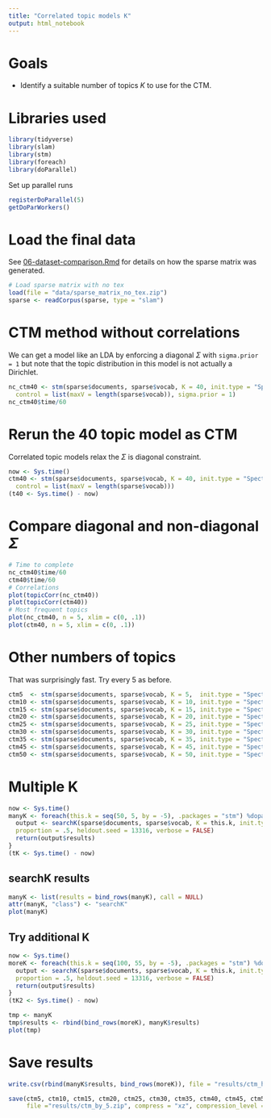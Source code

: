 ```yaml
---
title: "Correlated topic models K"
output: html_notebook
---
```


# Goals

  * Identify a suitable number of topics $K$ to use for the CTM.

# Libraries used

```r
library(tidyverse)
library(slam)
library(stm)
library(foreach)
library(doParallel)
```

Set up parallel runs

```r
registerDoParallel(5)
getDoParWorkers()
```

# Load the final data

See [06-dataset-comparison.Rmd](https://github.com/phively/uchicago-thesis/blob/master/06-dataset-comparison.Rmd) for details on how the sparse matrix was generated.

```r
# Load sparse matrix with no tex
load(file = "data/sparse_matrix_no_tex.zip")
sparse <- readCorpus(sparse, type = "slam")
```

# CTM method without correlations

We can get a model like an LDA by enforcing a diagonal $\Sigma$ with `sigma.prior = 1` but note that the topic distribution in this model is not actually a Dirichlet.

```r
nc_ctm40 <- stm(sparse$documents, sparse$vocab, K = 40, init.type = "Spectral", ngroups = 7,
  control = list(maxV = length(sparse$vocab)), sigma.prior = 1)
nc_ctm40$time/60
```

# Rerun the 40 topic model as CTM

Correlated topic models relax the $\Sigma$ is diagonal constraint.

```r
now <- Sys.time()
ctm40 <- stm(sparse$documents, sparse$vocab, K = 40, init.type = "Spectral", ngroups = 7,
  control = list(maxV = length(sparse$vocab)))
(t40 <- Sys.time() - now)
```

# Compare diagonal and non-diagonal $\Sigma$

```r
# Time to complete
nc_ctm40$time/60
ctm40$time/60
# Correlations
plot(topicCorr(nc_ctm40))
plot(topicCorr(ctm40))
# Most frequent topics
plot(nc_ctm40, n = 5, xlim = c(0, .1))
plot(ctm40, n = 5, xlim = c(0, .1))
```

# Other numbers of topics

That was surprisingly fast. Try every 5 as before.

```r
ctm5  <- stm(sparse$documents, sparse$vocab, K = 5,  init.type = "Spectral", ngroups = 7, control = list(maxV = length(sparse$vocab)))
ctm10 <- stm(sparse$documents, sparse$vocab, K = 10, init.type = "Spectral", ngroups = 7, control = list(maxV = length(sparse$vocab)))
ctm15 <- stm(sparse$documents, sparse$vocab, K = 15, init.type = "Spectral", ngroups = 7, control = list(maxV = length(sparse$vocab)))
ctm20 <- stm(sparse$documents, sparse$vocab, K = 20, init.type = "Spectral", ngroups = 7, control = list(maxV = length(sparse$vocab)))
ctm25 <- stm(sparse$documents, sparse$vocab, K = 25, init.type = "Spectral", ngroups = 7, control = list(maxV = length(sparse$vocab)))
ctm30 <- stm(sparse$documents, sparse$vocab, K = 30, init.type = "Spectral", ngroups = 7, control = list(maxV = length(sparse$vocab)))
ctm35 <- stm(sparse$documents, sparse$vocab, K = 35, init.type = "Spectral", ngroups = 7, control = list(maxV = length(sparse$vocab)))
ctm45 <- stm(sparse$documents, sparse$vocab, K = 45, init.type = "Spectral", ngroups = 7, control = list(maxV = length(sparse$vocab)))
ctm50 <- stm(sparse$documents, sparse$vocab, K = 50, init.type = "Spectral", ngroups = 7, control = list(maxV = length(sparse$vocab)))
```

# Multiple K

```r
now <- Sys.time()
manyK <- foreach(this.k = seq(50, 5, by = -5), .packages = "stm") %dopar% {
  output <- searchK(sparse$documents, sparse$vocab, K = this.k, init.type = "Spectral", ngroups = 7,
  proportion = .5, heldout.seed = 13316, verbose = FALSE)
  return(output$results)
}
(tK <- Sys.time() - now)
```

## searchK results

```r
manyK <- list(results = bind_rows(manyK), call = NULL)
attr(manyK, "class") <- "searchK"
plot(manyK)
```

## Try additional K

```r
now <- Sys.time()
moreK <- foreach(this.k = seq(100, 55, by = -5), .packages = "stm") %dopar% {
  output <- searchK(sparse$documents, sparse$vocab, K = this.k, init.type = "Spectral", ngroups = 7,
  proportion = .5, heldout.seed = 13316, verbose = FALSE)
  return(output$results)
}
(tK2 <- Sys.time() - now)
```

```r
tmp <- manyK
tmp$results <- rbind(bind_rows(moreK), manyK$results)
plot(tmp)
```

# Save results

```r
write.csv(rbind(manyK$results, bind_rows(moreK)), file = "results/ctm_holdout.csv")
```

```r
save(ctm5, ctm10, ctm15, ctm20, ctm25, ctm30, ctm35, ctm40, ctm45, ctm50, nc_ctm40, manyK, moreK,
     file ="results/ctm_by_5.zip", compress = "xz", compression_level = 1)
```